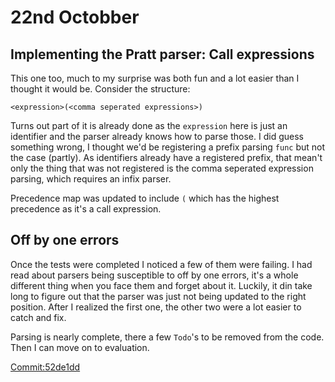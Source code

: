 # 22nd Octobber

## Implementing the Pratt parser: Call expressions

This one too, much to my surprise was both fun and a lot easier than I thought 
it would be. Consider the structure:

```
<expression>(<comma seperated expressions>)
```

Turns out part of it is already done as the `expression` here is just an identifier 
and the parser already knows how to parse those. I did guess something wrong, I thought 
we'd be registering a prefix parsing `func` but not the case (partly). As identifiers already 
have a registered prefix, that mean't only the thing that was not registered is the 
comma seperated expression parsing, which requires an infix parser.

Precedence map was updated to include `(` which has the highest precedence as it's a call 
expression.

## Off by one errors

Once the tests were completed I noticed a few of them were failing. I had read about 
parsers being susceptible to off by one errors, it's a whole different thing when you face 
them and forget about it. Luckily, it din take long to figure out that the parser was just 
not being updated to the right position. After I realized the first one, the other two were 
a lot easier to catch and fix.


Parsing is nearly complete, there a few `Todo`'s to be removed from the code. Then I can move 
on to evaluation.

[Commit:52de1dd](https://github.com/Cijin/go-interpreter/commit/52de1dd7f5ced0fe2879c49d5dc9574423bb4167)
